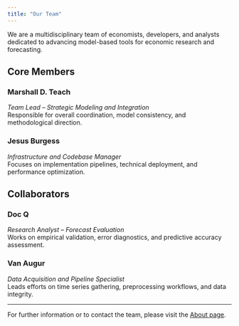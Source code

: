 ```yaml
---
title: "Our Team"
---
```


We are a multidisciplinary team of economists, developers, and analysts dedicated to advancing model-based tools for economic research and forecasting.

## Core Members

### Marshall D. Teach  
*Team Lead – Strategic Modeling and Integration*  
Responsible for overall coordination, model consistency, and methodological direction.

### Jesus Burgess  
*Infrastructure and Codebase Manager*  
Focuses on implementation pipelines, technical deployment, and performance optimization.

## Collaborators

### Doc Q  
*Research Analyst – Forecast Evaluation*  
Works on empirical validation, error diagnostics, and predictive accuracy assessment.

### Van Augur  
*Data Acquisition and Pipeline Specialist*  
Leads efforts on time series gathering, preprocessing workflows, and data integrity.

---

For further information or to contact the team, please visit the [About page](about.qmd).
